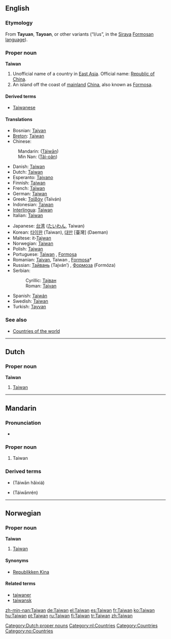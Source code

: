 {{see|Taiwán}}
==English==

===Etymology===
From '''Tayuan''', '''Tayoan''', or other variants (“I/us”, in the [[w:Siraya people|Siraya]] [[w:Formosan languages|Formosan language]]).

===Proper noun===
{{wikipedia}}
'''Taiwan'''

# Unofficial name of a country in [[East Asia]]. Official name: [[Republic of China]].
# An island off the coast of [[mainland]] [[China]], also known as [[Formosa]].

====Derived terms====
* [[Taiwanese]]

====Translations====
{{top}}
*Bosnian: [[Tajvan#Bosnian|Tajvan]] {{m}}
*[[Breton]]: [[#Breton|Taiwan]]
*Chinese:
:Mandarin: {{zh-ts|[[臺灣]] or [[台灣]]|[[台湾]]}} ([[Táiwān]])
:Min Nan: {{zh-ts|[[臺灣]] or [[台灣]]|[[台湾]]}} ([[Tâi-oân]])
*Danish: [[#Danish|Taiwan]]
*Dutch: [[#Dutch|Taiwan]]
*Esperanto: [[Tajvano]]
*Finnish: [[#Finnish|Taiwan]]
*French: [[Taïwan]] {{f}}
*German: [[#German|Taiwan]]
*Greek: [[Ταϊβάν]] (Taïván) {{f}}
*Indonesian: [[#Indonesian|Taiwan]]
*[[Interlingua]]: [[#Interlingua|Taiwan]]
*Italian: [[#Italian|Taiwan]]
{{mid}}
*Japanese: [[台湾#Japanese|台湾]] ([[たいわん]], Taiwan)
*Korean: [[타이완]] (Taiwan), [[대만]] [臺灣] (Daeman)
*Maltese: it-[[Tajwan]]
*Norwegian: [[#Norwegian|Taiwan]]
*Polish: [[Tajwan]]
*Portuguese: [[#Portuguese|Taiwan]] {{f}}, [[Formosa]] {{f}}
*Romanian: [[Taivan]], Taiwan {{n}}, [[Formosa]]† {{f}}
*Russian: [[Тайвань]] (Tajván’) {{m}}, [[Формоза]] (Formóza) {{f}}
*Serbian:
*:Cyrillic: [[Тајван#Serbian|Тајван]] {{m}}
*:Roman: [[Tajvan#Serbian|Tajvan]] {{m}}
*Spanish: [[Taiwán]]
*Swedish: [[#Swedish|Taiwan]]
*Turkish: [[Tayvan]]
{{bottom}}

===See also===
* [[Countries of the world]]

----

==Dutch==

===Proper noun===
'''Taiwan'''

# [[#English|Taiwan]]

[[Category:Dutch proper nouns]]
[[Category:nl:Countries]]

----

==Mandarin==
{{zh-forms|[[台湾]]|[[臺灣]] or [[台灣]]}}

===Pronunciation===
*{{IPA|[ tʰai˧˥uan˥˥ ]}}

===Proper noun===
{{cmn-noun|p|pin=Táiwān|pint=tai2wan1|tra=[[臺灣]] or [[台灣]]|sim=台湾}}

# Taiwan

===Derived terms===
*{{zh-ts|台灣海峽|台湾海峡}} (Táiwān hǎixiá)
*{{zh-ts|台灣人|台湾人}} (Táiwānrén)

----

==Norwegian==

===Proper noun===
'''Taiwan'''

# [[#English|Taiwan]]

====Synonyms====
*[[Republikken Kina]]

====Related terms====
*[[taiwaner]]
*[[taiwansk]]

[[Category:Countries]]
[[Category:no:Countries]]

[[zh-min-nan:Taiwan]]
[[de:Taiwan]]
[[el:Taiwan]]
[[es:Taiwan]]
[[fr:Taiwan]]
[[ko:Taiwan]]
[[hu:Taiwan]]
[[pt:Taiwan]]
[[ru:Taiwan]]
[[fi:Taiwan]]
[[tr:Taiwan]]
[[zh:Taiwan]]